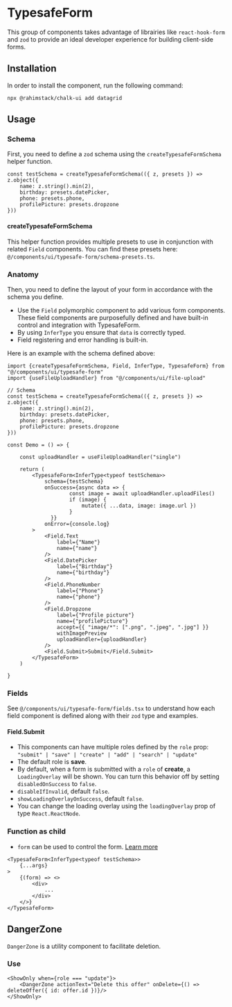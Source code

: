 
<Meta of={Stories} name="README"/>

# TypesafeForm

This group of components takes advantage of librairies like `react-hook-form` and `zod` to provide an ideal
developer experience for building client-side forms.

## Installation

In order to install the component, run the following command:

```shell
npx @rahimstack/chalk-ui add datagrid
```

## Usage

### Schema

First, you need to define a `zod` schema using the `createTypesafeFormSchema` helper function.

```tsx
const testSchema = createTypesafeFormSchema(({ z, presets }) => z.object({
    name: z.string().min(2),
    birthday: presets.datePicker,
    phone: presets.phone,
    profilePicture: presets.dropzone
}))
```

#### createTypesafeFormSchema

This helper function provides multiple presets to use in conjunction with related `Field` components.
You can find these presets here: `@/components/ui/typesafe-form/schema-presets.ts`.

### Anatomy

Then, you need to define the layout of your form in accordance with the schema you define.

- Use the `Field` polymorphic component to add various form components. These field components are purposefully defined and have built-in control and integration with TypesafeForm.
- By using `InferType` you ensure that `data` is correctly typed.
- Field registering and error handling is built-in.

Here is an example with the schema defined above:

```tsx
import {createTypesafeFormSchema, Field, InferType, TypesafeForm} from "@/components/ui/typesafe-form"
import {useFileUploadHandler} from "@/components/ui/file-upload"

// Schema
const testSchema = createTypesafeFormSchema(({ z, presets }) => z.object({
    name: z.string().min(2),
    birthday: presets.datePicker,
    phone: presets.phone,
    profilePicture: presets.dropzone
}))

const Demo = () => {

    const uploadHandler = useFileUploadHandler("single")

    return (
        <TypesafeForm<InferType<typeof testSchema>>
            schema={testSchema}
            onSuccess={async data => {
                    const image = await uploadHandler.uploadFiles()
                    if (image) {
                        mutate({ ...data, image: image.url })
                    }
              }}
            onError={console.log}
        >
            <Field.Text
                label={"Name"}
                name={"name"}
            />
            <Field.DatePicker
                label={"Birthday"}
                name={"birthday"}
            />
            <Field.PhoneNumber
                label={"Phone"}
                name={"phone"}
            />
            <Field.Dropzone
                label={"Profile picture"}
                name={"profilePicture"}
                accept={{ "image/*": [".png", ".jpeg", ".jpg"] }}
                withImagePreview
                uploadHandler={uploadHandler}
            />
            <Field.Submit>Submit</Field.Submit>
        </TypesafeForm>
    )

}
```

### Fields

See `@/components/ui/typesafe-form/fields.tsx` to understand how each field component is defined along with their `zod` type and examples.

#### Field.Submit

- This components can have multiple roles defined by the `role` prop: `"submit" | "save" | "create" | "add" | "search" | "update"`
- The default role is **save**.
- By default, when a form is submitted with a `role` of **create**, a `LoadingOverlay` will be shown. You can turn this behavior off by setting `disabledOnSuccess` to `false`.
- `disableIfInvalid`, default `false`.
- `showLoadingOverlayOnSuccess`, default `false`.
- You can change the loading overlay using the `loadingOverlay` prop of type `React.ReactNode`.

### Function as child

- `form` can be used to control the form. [Learn more](https://react-hook-form.com/docs/useform)

```tsx
<TypesafeForm<InferType<typeof testSchema>>
    {...args}
>
    {(form) => <>
        <div>
            ...
        </div>
    </>}
</TypesafeForm>
```

## DangerZone

`DangerZone` is a utility component to facilitate deletion.

### Use

```tsx
<ShowOnly when={role === "update"}>
    <DangerZone actionText="Delete this offer" onDelete={() => deleteOffer({ id: offer.id })}/>
</ShowOnly>
```
